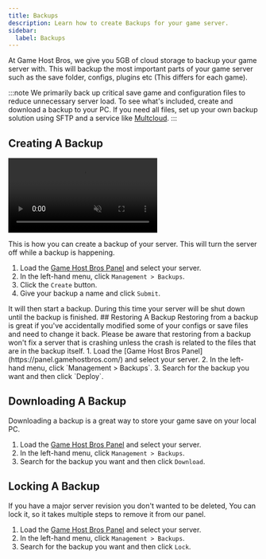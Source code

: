 ```yaml
---
title: Backups
description: Learn how to create Backups for your game server.
sidebar:
  label: Backups
---
```


At Game Host Bros, we give you 5GB of cloud storage to backup your game server with. This will backup the most important parts of your game server such as the save folder, configs, plugins etc (This differs for each game). 

:::note
We primarily back up critical save game and configuration files to reduce unnecessary server load. To see what's included, create and download a backup to your PC. If you need all files, set up your own backup solution using SFTP and a service like [Multcloud](https://www.multcloud.com/).
:::

## Creating A Backup
<video width="auto" height="auto" controls autoplay muted loop>
  <source src="../../../public/guide-videos/backup-no-shadow.mp4" type="video/mp4" />
  Your browser does not support the video tag.
</video>

This is how you can create a backup of your server. This will turn the server off while a backup is happening.
<Steps>
1. Load the [Game Host Bros Panel](https://panel.gamehostbros.com/) and select your server.
2. In the left-hand menu, click `Management > Backups`.
3. Click the `Create` button.
4. Give your backup a name and click `Submit`.
</Steps>
It will then start a backup. During this time your server will be shut down until the backup is finished.
<LinkCard
  title="Schedules"
  href="/getting-started/schedules/"
  description="Automate backups using schedules."
/>
## Restoring A Backup
Restoring from a backup is great if you've accidentally modified some of your configs or save files and need to change it back. Please be aware that restoring from a backup won't fix a server that is crashing unless the crash is related to the files that are in the backup itself.
<Steps>
1. Load the [Game Host Bros Panel](https://panel.gamehostbros.com/) and select your server.
2. In the left-hand menu, click `Management > Backups`.
3. Search for the backup you want and then click `Deploy`.
</Steps>

## Downloading A Backup
Downloading a backup is a great way to store your game save on your local PC.
<Steps>
1. Load the [Game Host Bros Panel](https://panel.gamehostbros.com/) and select your server.
2. In the left-hand menu, click `Management > Backups`.
3. Search for the backup you want and then click `Download`.
</Steps>

## Locking A Backup
If you have a major server revision you don't wanted to be deleted, You can lock it, so it takes multiple steps to remove it from our panel.
<Steps>
1. Load the [Game Host Bros Panel](https://panel.gamehostbros.com/) and select your server.
2. In the left-hand menu, click `Management > Backups`.
3. Search for the backup you want and then click `Lock`.
</Steps>